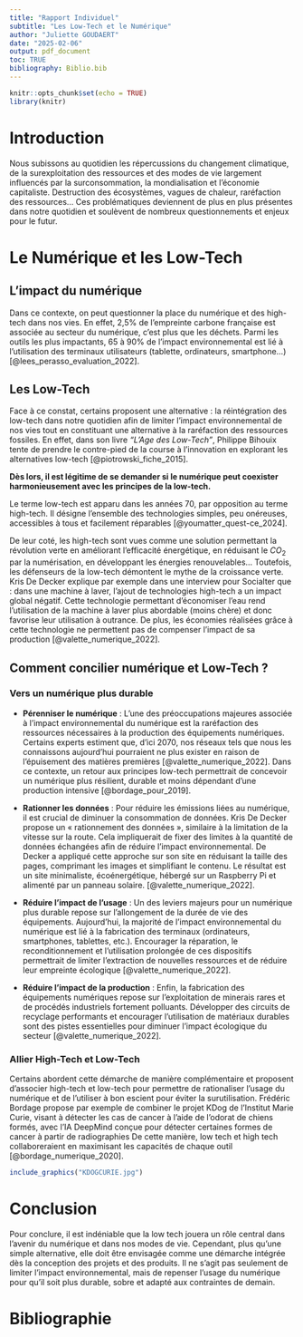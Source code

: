 ```yaml
---
title: "Rapport Individuel" 
subtitle: "Les Low-Tech et le Numérique"
author: "Juliette GOUDAERT"
date: "2025-02-06"
output: pdf_document
toc: TRUE
bibliography: Biblio.bib
---
```


```r
knitr::opts_chunk$set(echo = TRUE)
library(knitr)
```

# Introduction

Nous subissons au quotidien les répercussions du changement climatique, de la surexploitation des ressources et des modes de vie largement influencés par la surconsommation, la mondialisation et l'économie capitaliste. Destruction des écosystèmes, vagues de chaleur, raréfaction des ressources… Ces problématiques deviennent de plus en plus présentes dans notre quotidien et soulèvent de nombreux questionnements et enjeux pour le futur. 


# Le Numérique et les Low-Tech

## L'impact du numérique

Dans ce contexte, on peut questionner la place du numérique et des high-tech dans nos vies. En effet, 2,5% de l’empreinte carbone française est associée au secteur du numérique, c’est plus que les déchets. Parmi les outils les plus impactants, 65 à 90% de l’impact environnemental est lié à l’utilisation des terminaux utilisateurs (tablette, ordinateurs, smartphone…)[@lees_perasso_evaluation_2022].

## Les Low-Tech

Face à ce constat, certains proposent une alternative : la réintégration des low-tech dans notre quotidien afin de limiter l’impact environnemental de nos vies tout en constituant une alternative à la raréfaction des ressources fossiles. 
En effet, dans son livre *"L'Age des Low-Tech"*, Philippe Bihouix tente de prendre le contre-pied de la course à l’innovation en explorant les alternatives low-tech [@piotrowski_fiche_2015].


**Dès lors, il est légitime de se demander si le numérique peut coexister harmonieusement avec les principes de la low-tech.**  



Le terme low-tech est apparu dans les années 70, par opposition au terme high-tech. Il désigne l’ensemble des technologies simples, peu onéreuses, accessibles à tous et facilement réparables [@youmatter_quest-ce_2024].

De leur coté, les high-tech sont vues comme une solution permettant la révolution verte en améliorant l'efficacité énergétique, en réduisant le $CO_2$ par la numérisation, en développant les énergies renouvelables... Toutefois, les défenseurs de la low-tech démontent le mythe de la croissance verte. Kris De Decker explique par exemple dans une interview pour Socialter que : dans une machine à laver, l’ajout de technologies high-tech a un impact global négatif. Cette technologie permettant d’économiser l’eau rend l’utilisation de la machine à laver plus abordable (moins chère) et donc favorise leur utilisation à outrance. De plus, les économies réalisées grâce à cette technologie ne permettent pas de compenser l’impact de sa production [@valette_numerique_2022]. 


## Comment concilier numérique et Low-Tech ?

### Vers un numérique plus durable 

  - **Pérenniser le numérique** : L’une des préoccupations majeures associée à l'impact environnemental du numérique est la raréfaction des ressources nécessaires à la production des équipements numériques. Certains experts estiment que, d’ici 2070, nos réseaux tels que nous les connaissons aujourd’hui pourraient ne plus exister en raison de l’épuisement des matières premières [@valette_numerique_2022]. Dans ce contexte, un retour aux principes low-tech permettrait de concevoir un numérique plus résilient, durable et moins dépendant d’une production intensive [@bordage_pour_2019].
  
  - **Rationner les données** : Pour réduire les émissions liées au numérique, il est crucial de diminuer la consommation de données. Kris De Decker propose un « rationnement des données », similaire à la limitation de la vitesse sur la route. Cela impliquerait de fixer des limites à la quantité de données échangées afin de réduire l'impact environnemental.
De Decker a appliqué cette approche sur son site en réduisant la taille des pages, comprimant les images et simplifiant le contenu. Le résultat est un site minimaliste, écoénergétique, hébergé sur un Raspberry Pi et alimenté par un panneau solaire. [@valette_numerique_2022].
  
  - **Réduire l'impact de l'usage** : Un des leviers majeurs pour un numérique plus durable repose sur l’allongement de la durée de vie des équipements. Aujourd’hui, la majorité de l’impact environnemental du numérique est lié à la fabrication des terminaux (ordinateurs, smartphones, tablettes, etc.). Encourager la réparation, le reconditionnement et l’utilisation prolongée de ces dispositifs permettrait de limiter l’extraction de nouvelles ressources et de réduire leur empreinte écologique [@valette_numerique_2022].
  
  - **Réduire l'impact de la production** : Enfin, la fabrication des équipements numériques repose sur l’exploitation de minerais rares et de procédés industriels fortement polluants. Développer des circuits de recyclage performants et encourager l’utilisation de matériaux durables sont des pistes essentielles pour diminuer l’impact écologique du secteur [@valette_numerique_2022].

### Allier High-Tech et Low-Tech

Certains abordent cette démarche de manière complémentaire et proposent d’associer high-tech et low-tech pour permettre de rationaliser l’usage du numérique et de l’utiliser à bon escient pour éviter la surutilisation. Frédéric Bordage propose par exemple de combiner le projet KDog de l’Institut Marie Curie, visant à détecter les cas de cancer à l’aide de l’odorat de chiens formés, avec l’IA DeepMind conçue pour détecter certaines formes de cancer à partir de radiographies De cette manière, low tech et high tech collaboreraient en maximisant les capacités de chaque outil [@bordage_numerique_2020].

```r
include_graphics("KDOGCURIE.jpg")
```

# Conclusion 

Pour conclure, il est indéniable que la low tech jouera un rôle central dans l’avenir du numérique et dans nos modes de vie. Cependant, plus qu’une simple alternative, elle doit être envisagée comme une démarche intégrée dès la conception des projets et des produits. Il ne s'agit pas seulement de limiter l'impact environnemental, mais de repenser l’usage du numérique pour qu’il soit plus durable, sobre et adapté aux contraintes de demain. 

# Bibliographie
